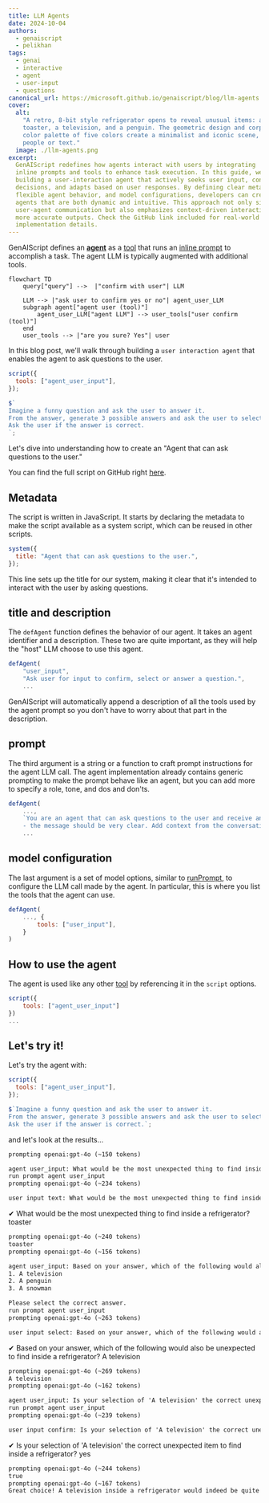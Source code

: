 ```yaml
---
title: LLM Agents
date: 2024-10-04
authors:
  - genaiscript
  - pelikhan
tags:
  - genai
  - interactive
  - agent
  - user-input
  - questions
canonical_url: https://microsoft.github.io/genaiscript/blog/llm-agents
cover:
  alt:
    "A retro, 8-bit style refrigerator opens to reveal unusual items: a
    toaster, a television, and a penguin. The geometric design and corporate
    color palette of five colors create a minimalist and iconic scene, devoid of
    people or text."
  image: ./llm-agents.png
excerpt:
  GenAIScript redefines how agents interact with users by integrating
  inline prompts and tools to enhance task execution. In this guide, we explore
  building a user-interaction agent that actively seeks user input, confirms
  decisions, and adapts based on user responses. By defining clear metadata,
  flexible agent behavior, and model configurations, developers can create
  agents that are both dynamic and intuitive. This approach not only simplifies
  user-agent communication but also emphasizes context-driven interactions for
  more accurate outputs. Check the GitHub link included for real-world
  implementation details.
---
```



<BlogNarration />

GenAIScript defines an [**agent**](/genaiscript/reference/scripts/agents) as a [tool](/genaiscript/reference/scripts/tools) that
runs an [inline prompt](/genaiscript/reference/scripts/inline-prompts) to accomplish a task. The agent LLM is typically augmented with
additional tools.

```mermaid
flowchart TD
    query["query"] -->  |"confirm with user"| LLM

    LLM --> |"ask user to confirm yes or no"| agent_user_LLM
    subgraph agent["agent user (tool)"]
        agent_user_LLM["agent LLM"] --> user_tools["user confirm (tool)"]
    end
    user_tools --> |"are you sure? Yes"| user
```

In this blog post, we'll walk through building a `user interaction agent` that enables the agent to ask questions to the user.

```js wrap
script({
  tools: ["agent_user_input"],
});

$`
Imagine a funny question and ask the user to answer it.
From the answer, generate 3 possible answers and ask the user to select the correct one.
Ask the user if the answer is correct.
`;
```

Let's dive into understanding how to create an "Agent that can ask questions to the user."

You can find the full script on GitHub right [here](https://github.com/microsoft/genaiscript/blob/main/packages/cli/genaisrc/system.agent_user_input.genai.mts).

## Metadata

The script is written in JavaScript. It starts by declaring the metadata to make the script available as a system script,
which can be reused in other scripts.

```js title="system.agent_user_input.genai.mjs"
system({
  title: "Agent that can ask questions to the user.",
});
```

This line sets up the title for our system, making it clear that it's intended to interact with the user by asking questions.

## title and description

The `defAgent` function defines the behavior of our agent. It takes an agent identifier and a description. These two are quite important,
as they will help the "host" LLM choose to use this agent.

```js wrap
defAgent(
    "user_input",
    "Ask user for input to confirm, select or answer a question.",
    ...
```

GenAIScript will automatically append a description of all the tools used by the agent prompt so you don't have to worry about that part in the description.

## prompt

The third argument is a string or a function to craft prompt instructions for the agent LLM call. The agent implementation already contains generic prompting
to make the prompt behave like an agent, but you can add more to specify a role, tone, and dos and don'ts.

```js wrap
defAgent(
    ...,
    `You are an agent that can ask questions to the user and receive answers. Use the tools to interact with the user.
    - the message should be very clear. Add context from the conversation as needed.`,
    ...
```

## model configuration

The last argument is a set of model options, similar to [runPrompt](/genaiscript/reference/scripts/inline-prompts), to configure the LLM call made by the agent.
In particular, this is where you list the tools that the agent can use.

```js 'tools: ["user_input"]' wrap
defAgent(
    ..., {
        tools: ["user_input"],
    }
)
```

## How to use the agent

The agent is used like any other [tool](/genaiscript/reference/scripts/tools) by referencing it in the `script` options.

```js 'tools: ["agent_user_input"]'
script({
    tools: ["agent_user_input"]
})
...
```

## Let's try it!

Let's try the agent with:

```js wrap
script({
  tools: ["agent_user_input"],
});

$`Imagine a funny question and ask the user to answer it.
From the answer, generate 3 possible answers and ask the user to select the correct one.
Ask the user if the answer is correct.`;
```

and let's look at the results...

```txt wrap
prompting openai:gpt-4o (~150 tokens)

agent user_input: What would be the most unexpected thing to find inside a refrigerator?
run prompt agent user_input
prompting openai:gpt-4o (~234 tokens)

user input text: What would be the most unexpected thing to find inside a refrigerator?
```

✔ What would be the most unexpected thing to find inside a refrigerator? toaster

```txt wrap
prompting openai:gpt-4o (~240 tokens)
toaster
prompting openai:gpt-4o (~156 tokens)

agent user_input: Based on your answer, which of the following would also be unexpected to find inside a refrigerator?
1. A television
2. A penguin
3. A snowman

Please select the correct answer.
run prompt agent user_input
prompting openai:gpt-4o (~263 tokens)

user input select: Based on your answer, which of the following would also be unexpected to find inside a refrigerator?
```

✔ Based on your answer, which of the following would also be unexpected to find inside a refrigerator? A television

```txt wrap
prompting openai:gpt-4o (~269 tokens)
A television
prompting openai:gpt-4o (~162 tokens)

agent user_input: Is your selection of 'A television' the correct unexpected item to find inside a refrigerator?
run prompt agent user_input
prompting openai:gpt-4o (~239 tokens)

user input confirm: Is your selection of 'A television' the correct unexpected item to find inside a refrigerator?
```

✔ Is your selection of 'A television' the correct unexpected item to find inside a refrigerator? yes

```txt wrap
prompting openai:gpt-4o (~244 tokens)
true
prompting openai:gpt-4o (~167 tokens)
Great choice! A television inside a refrigerator would indeed be quite unexpected.
```
